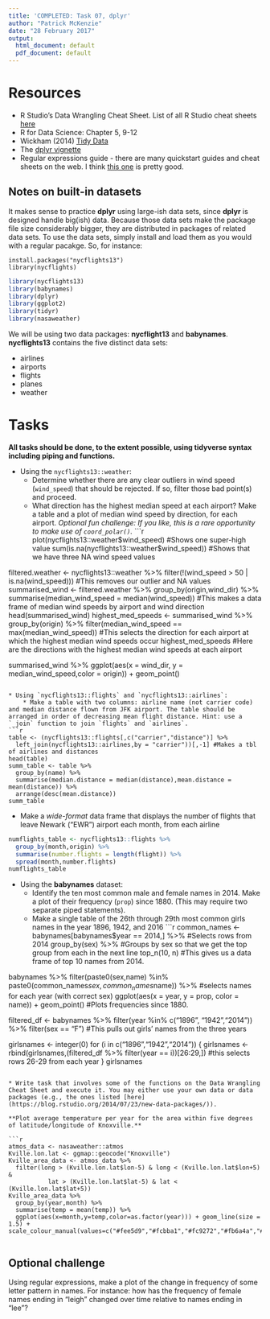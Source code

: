 ```yaml
---
title: 'COMPLETED: Task 07, dplyr'
author: "Patrick McKenzie"
date: "28 February 2017"
output:
  html_document: default
  pdf_document: default
---
```


# Resources
* R Studio's Data Wrangling Cheat Sheet. List of all R Studio cheat sheets [here](https://www.rstudio.com/resources/cheatsheets/)
* R for Data Science: Chapter 5, 9-12
* Wickham (2014) [Tidy Data](http://vita.had.co.nz/papers/tidy-data.pdf)
* The [dplyr vignette](https://cran.rstudio.com/web/packages/dplyr/vignettes/introduction.html)
* Regular expressions guide - there are many quickstart guides and cheat sheets on the web. I think [this one](http://stat545.com/block022_regular-expression.html) is pretty good.

## Notes on built-in datasets
It makes sense to practice **dplyr** using large-ish data sets, since **dplyr** is designed handle big(ish) data. Because those data sets make the package file size considerably bigger, they are distributed in packages of related data sets. To use the data sets, simply install and load them as you would with a regular pacakge. So, for instance:

```
install.packages("nycflights13")
library(nycflights)
```
```r
library(nycflights13)
library(babynames)
library(dplyr)
library(ggplot2)
library(tidyr)
library(nasaweather)
```


We will be using two data packages: **nycflight13** and **babynames**. **nycflights13** contains the five distinct data sets:

* airlines
* airports
* flights
* planes
* weather

# Tasks

**All tasks should be done, to the extent possible, using tidyverse syntax including piping and functions.**



* Using the `nycflights13::weather`:
    * Determine whether there are any clear outliers in wind speed (`wind_speed`) that should be rejected. If so, filter those bad point(s) and proceed.
    * What direction has the highest median speed at each airport? Make a table and a plot of median wind speed by direction, for each airport. *Optional fun challenge: If you like, this is a rare opportunity to make use of `coord_polar()`.* 
```r
plot(nycflights13::weather$wind_speed) #Shows one super-high value
sum(is.na(nycflights13::weather$wind_speed)) #Shows that we have three NA wind speed values

filtered.weather <- nycflights13::weather %>%
  filter(!(wind_speed > 50 | is.na(wind_speed))) #This removes our outlier and NA values
summarised_wind <- filtered.weather %>%
  group_by(origin,wind_dir) %>%
  summarise(median_wind_speed = median(wind_speed)) #This makes a data frame of median wind speeds by airport and wind direction
head(summarised_wind)
highest_med_speeds <- summarised_wind %>%
  group_by(origin) %>%
  filter(median_wind_speed == max(median_wind_speed)) #This selects the direction for each airport at which the highest median wind speeds occur
highest_med_speeds #Here are the directions with the highest median wind speeds at each airport

summarised_wind %>%
  ggplot(aes(x = wind_dir, y = median_wind_speed,color = origin)) + geom_point()
```

* Using `nycflights13::flights` and `nycflights13::airlines`:
    * Make a table with two columns: airline name (not carrier code) and median distance flown from JFK airport. The table should be arranged in order of decreasing mean flight distance. Hint: use a `_join` function to join `flights` and `airlines`.
```r
table <- (nycflights13::flights[,c("carrier","distance")] %>% 
  left_join(nycflights13::airlines,by = "carrier"))[,-1] #Makes a tbl of airlines and distances
head(table)
summ_table <- table %>%
  group_by(name) %>%
  summarise(median.distance = median(distance),mean.distance = mean(distance)) %>%
  arrange(desc(mean.distance))
summ_table
```

* Make a *wide-format* data frame that displays the number of flights that leave Newark ("EWR") airport each month, from each airline
```r
numflights_table <- nycflights13::flights %>%
  group_by(month,origin) %>%
  summarise(number.flights = length(flight)) %>%
  spread(month,number.flights)
numflights_table
```

* Using the **babynames** dataset:
    * Identify the ten most common male and female names in 2014. Make a plot of their frequency (`prop`) since 1880. (This may require two separate piped statements). 
    * Make a single table of the 26th through 29th most common girls names in the year 1896, 1942, and 2016
```r
common_names <- babynames[babynames$year == 2014,] %>% #Selects rows from 2014
  group_by(sex) %>% #Groups by sex so that we get the top group from each in the next line
  top_n(10, n) #This gives us a data frame of top 10 names from 2014.

babynames %>%
  filter(paste0(sex,name) %in% paste0(common_names$sex,common_names$name)) %>% #selects names for each year (with correct sex)
  ggplot(aes(x = year, y = prop, color = name)) + geom_point() #Plots frequencies since 1880.

#########################################################
filtered_df <- babynames %>%
  filter(year %in% c("1896", "1942","2014")) %>%
  filter(sex == "F") #This pulls out girls' names from the three years

girlsnames <- integer(0)
for (i in c("1896","1942","2014")) {
  girlsnames <- rbind(girlsnames,(filtered_df %>%
                    filter(year == i))[26:29,]) #this selects rows 26-29 from each year
}
girlsnames
```

* Write task that involves some of the functions on the Data Wrangling Cheat Sheet and execute it. You may either use your own data or data packages (e.g., the ones listed [here](https://blog.rstudio.org/2014/07/23/new-data-packages/)).

**Plot average temperature per year for the area within five degrees of latitude/longitude of Knoxville.**

```r
atmos_data <- nasaweather::atmos
Kville.lon.lat <- ggmap::geocode("Knoxville")
Kville_area_data <- atmos_data %>%
  filter(long > (Kville.lon.lat$lon-5) & long < (Kville.lon.lat$lon+5) &
           lat > (Kville.lon.lat$lat-5) & lat < (Kville.lon.lat$lat+5))
Kville_area_data %>%
  group_by(year,month) %>%
  summarise(temp = mean(temp)) %>%
  ggplot(aes(x=month,y=temp,color=as.factor(year))) + geom_line(size = 1.5) + scale_colour_manual(values=c("#fee5d9","#fcbba1","#fc9272","#fb6a4a","#de2d26","#a50f15"))


```



## Optional challenge
 Using regular expressions, make a plot of the change in frequency of some letter pattern in names. For instance: how has the frequency of female names ending in "leigh" changed over time relative to names ending in "lee"?